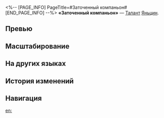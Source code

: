 <%-- [PAGE_INFO]
PageTitle=#Заточенный компаньон#
[END_PAGE_INFO] --%>
{{Навык Инфобокс
|Название         = Заточенный компаньон
|Изображение      = Навык Заточенный компаньон.png
|Персонаж         = Яньцин
|Тип              = Талант
|Тэг              = Одиночная атака
|УронСтойк        = 10
|ЭнергияГен       = 10
|Энергия          = 
|Длительность     = 
|Описание         = Когда активна Эмпатическая связь, Яньцин с меньшей вероятностью будет атакован противником. Крит. шанс Яньцина повышается на {{Цвет|Выделенный|15%—21%}}, а его крит. урон повышается на {{Цвет|Выделенный|15%—33%}}. После того, как Яньцин атакует противника, он имеет {{Доп эффект|фиксированный шанс}} {{Цвет|Выделенный|50%—62%}} выполнить {{Доп эффект|бонус-атаку}}, которая наносит цели ледяной урон, равный {{Цвет|Выделенный|25%—55%}} от силы атаки Яньцина, и имеет {{Доп эффект|базовый шанс}} 65% наложить на цель статус Заморозка на 1 ход.<br />Противник со статусом Заморозка не может совершать действий и будет получать {{Доп эффект|дополнительный ледяной урон}}, равный {{Цвет|Выделенный|25%—55%}} от силы атаки Яньцина, в начале каждого хода.<br />Когда Яньцин получает урон, эффект Эмпатической связи исчезает.
|Свойство1        = 
|Масштабирование1 = 
}}
'''«Заточенный компаньон»''' — [[Талант]] [[Яньцин]].

==Превью==
{{Превью
|Файл = Заточенный компаньон Превью
}}

==Масштабирование==
{{Масштабирование навыка|тип=Талант
|15%;15.5%;16%;16.5%;17%;17.5%;18.13%;18.75%;19.38%;20%;20.5%;21%;21.5%;22%;22.5%
|15%;16.5%;18%;19.5%;21%;22.5%;24.38%;26.25%;28.13%;30%;31.5%;33%;34.5%;36%;37.5%
|50%;51%;52%;53%;54%;55%;56.25%;57.5%;58.75%;60%;61%;62%;63%;64%;65%
|25%;27.5%;30%;32.5%;35%;37.5%;40.63%;43.75%;46.88%;50%;52.5%;55%;57.5%;60%;62.5%
|25%;27.5%;30%;32.5%;35%;37.5%;40.63%;43.75%;46.88%;50%;52.5%;55%;57.5%;60%;62.5%
}}

==На других языках==
{{На других языках
|en   = One With the Sword
|zhs  = 呼剑如影
|zht  = 呼劍如影
|ja   = {{Rubi|呼影剣|こえいけん}}
|ko   = 호검여영(呼劍如影)
|es   = Compañera afilada
|fr   = Connexion avec la lame
|ru   = Заточенный компаньон
|th   = One With the Sword
|vi   = Bóng Kiếm Kề Bên
|de   = Scharfer Gefährte
|id   = One With the Sword
|pt   = Eu e a Espada Somos Um
}}

==История изменений==
{{История изменений|3.5}}

==Навигация==
{{Навык Навбокс|Яньцин}}

[[en:]]